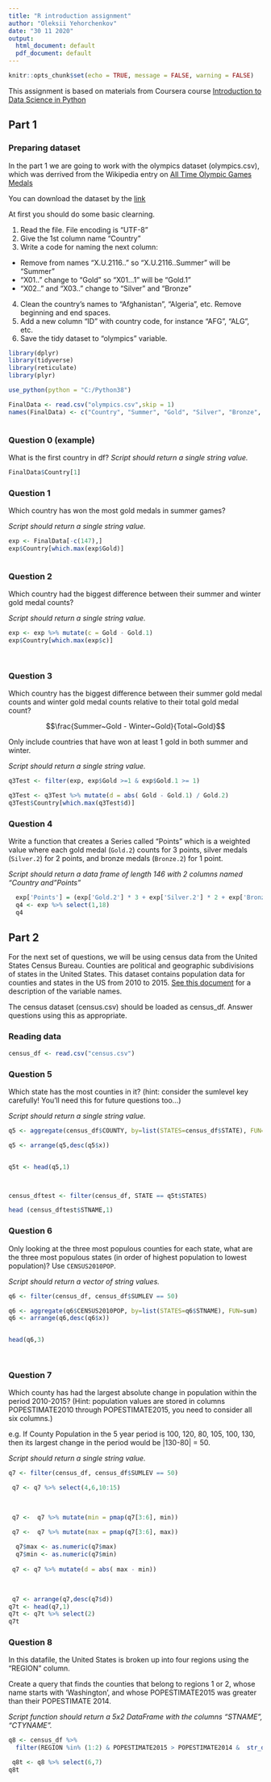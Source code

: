 ```yaml
---
title: "R introduction assignment"
author: "Oleksii Yehorchenkov"
date: "30 11 2020"
output:
  html_document: default
  pdf_document: default
---
```


```r
knitr::opts_chunk$set(echo = TRUE, message = FALSE, warning = FALSE)
```

This assignment is based on materials from Coursera course [Introduction to Data Science in Python](https://www.coursera.org/learn/python-data-analysis/home/welcome)

## Part 1
### Preparing dataset

In the part 1 we are going to work with the olympics dataset (olympics.csv), which was derrived from the Wikipedia entry on [All Time Olympic Games Medals](https://en.wikipedia.org/wiki/All-time_Olympic_Games_medal_table)

You can download the dataset by the [link](https://www.dropbox.com/s/9oayr45v7nj30nv/olympics.csv?dl=0)

At first you should do some basic clearning.

1. Read the file. File encoding is "UTF-8"
2. Give the 1st column name "Country"
3. Write a code for naming the next column:
- Remove from names "X.U.2116.." so "X.U.2116..Summer" will be "Summer"
- "X01.." change to "Gold" so "X01...1" will be "Gold.1"
- "X02.." and "X03.." change to "Silver" and "Bronze"
4. Clean the country's names to "Afghanistan", "Algeria", etc. Remove beginning and end spaces.
5. Add a new column "ID" with country code, for instance "AFG", "ALG", etc.
6. Save the tidy dataset to "olympics" variable.


```r


library(dplyr)
library(tidyverse)
library(reticulate)
library(plyr)

use_python(python = "C:/Python38")

FinalData <- read.csv("olympics.csv",skip = 1)
names(FinalData) <- c("Country", "Summer", "Gold", "Silver", "Bronze", "Total", "Winter", "Gold.1", "Silver.1", "Bronze.1", "Total.1", "Games", "Gold.2", "Silver.2", "Bronze.2", "Combined.total")



```

### Question 0 (example)

What is the first country in df?
*Script should return a single string value.*

```r
FinalData$Country[1]
```

### Question 1

Which country has won the most gold medals in summer games?

*Script should return a single string value.*

```r

exp <- FinalData[-c(147),] 
exp$Country[which.max(exp$Gold)]



```

### Question 2

Which country had the biggest difference between their summer and winter gold medal counts?

*Script should return a single string value.*

```r


exp <- exp %>% mutate(c = Gold - Gold.1)
exp$Country[which.max(exp$c)]

 
```

### Question 3

Which country has the biggest difference between their summer gold medal counts and winter gold medal counts relative to their total gold medal count? 

$$\frac{Summer~Gold - Winter~Gold}{Total~Gold}$$

Only include countries that have won at least 1 gold in both summer and winter.

*Script should return a single string value.*

```r

q3Test <- filter(exp, exp$Gold >=1 & exp$Gold.1 >= 1)

q3Test <- q3Test %>% mutate(d = abs( Gold - Gold.1) / Gold.2)
q3Test$Country[which.max(q3Test$d)]


```

### Question 4

Write a function that creates a Series called "Points" which is a weighted value where each gold medal (`Gold.2`) counts for 3 points, silver medals (`Silver.2`) for 2 points, and bronze medals (`Bronze.2`) for 1 point.

*Script should return a data frame of length 146 with 2 columns named "Country and "Points"*

```r
  exp['Points'] = (exp['Gold.2'] * 3 + exp['Silver.2'] * 2 + exp['Bronze.2'] * 1)
  q4 <- exp %>% select(1,18)
  q4


```

## Part 2

For the next set of questions, we will be using census data from the United States Census Bureau. Counties are political and geographic subdivisions of states in the United States. This dataset contains population data for counties and states in the US from 2010 to 2015. [See this document](https://www.dropbox.com/s/a0c2fdkaxokk2ys/CO-EST2015-alldata.pdf?dl=0) for a description of the variable names.

The census dataset (census.csv) should be loaded as census_df. Answer questions using this as appropriate.

### Reading data
```r

census_df <- read.csv("census.csv")
```


### Question 5
Which state has the most counties in it? (hint: consider the sumlevel key carefully! You'll need this for future questions too...)

*Script should return a single string value.*

```r
q5 <- aggregate(census_df$COUNTY, by=list(STATES=census_df$STATE), FUN=sum)

q5 <- arrange(q5,desc(q5$x))


q5t <- head(q5,1)



census_dftest <- filter(census_df, STATE == q5t$STATES)

head (census_dftest$STNAME,1)


```

### Question 6
Only looking at the three most populous counties for each state, what are the three most populous states (in order of highest population to lowest population)? Use `CENSUS2010POP`.

*Script should return a vector of string values.*

```r
q6 <- filter(census_df, census_df$SUMLEV == 50)

q6 <- aggregate(q6$CENSUS2010POP, by=list(STATES=q6$STNAME), FUN=sum)
q6 <- arrange(q6,desc(q6$x))


head(q6,3)

    
```

### Question 7

Which county has had the largest absolute change in population within the period 2010-2015? (Hint: population values are stored in columns POPESTIMATE2010 through POPESTIMATE2015, you need to consider all six columns.)

e.g. If County Population in the 5 year period is 100, 120, 80, 105, 100, 130, then its largest change in the period would be |130-80| = 50.

*Script should return a single string value.*

```r

q7 <- filter(census_df, census_df$SUMLEV == 50)

 q7 <- q7 %>% select(4,6,10:15)

  
  
 q7 <-  q7 %>% mutate(min = pmap(q7[3:6], min))

 q7 <-  q7 %>% mutate(max = pmap(q7[3:6], max))
 
  q7$max <- as.numeric(q7$max)
  q7$min <- as.numeric(q7$min)
 
 q7 <- q7 %>% mutate(d = abs( max - min))
 

 
 q7 <- arrange(q7,desc(q7$d))
q7t <- head(q7,1)
q7t <- q7t %>% select(2)
q7t

```

### Question 8

In this datafile, the United States is broken up into four regions using the "REGION" column. 

Create a query that finds the counties that belong to regions 1 or 2, whose name starts with 'Washington', and whose POPESTIMATE2015 was greater than their POPESTIMATE 2014.

*Script function should return a 5x2 DataFrame with the columns "STNAME", "CTYNAME".*

```r
q8 <- census_df %>% 
  filter(REGION %in% (1:2) & POPESTIMATE2015 > POPESTIMATE2014 &  str_detect(CTYNAME, "Washington") )

 q8t <- q8 %>% select(6,7)
q8t


```







